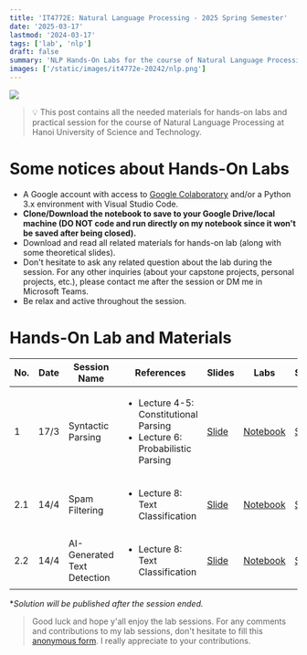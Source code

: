 ```yaml
---
title: 'IT4772E: Natural Language Processing - 2025 Spring Semester'
date: '2025-03-17'
lastmod: '2024-03-17'
tags: ['lab', 'nlp']
draft: false
summary: 'NLP Hands-On Labs for the course of Natural Language Processing at Hanoi University of Science and Technology, Spring semester 2025'
images: ['/static/images/it4772e-20242/nlp.png']
---
```


![](/static/images/it4772e-20242/nlp.png)

> 💡 This post contains all the needed materials for hands-on labs and practical session for the course of Natural Language Processing at Hanoi University of Science and Technology.

# Some notices about Hands-On Labs
* A Google account with access to [Google Colaboratory](https://colab.research.google.com/) and/or a Python 3.x environment with Visual Studio Code.
* **Clone/Download the notebook to save to your Google Drive/local machine (DO NOT code and run directly on my notebook since it won't be saved after being closed).**
* Download and read all related materials for hands-on lab (along with some theoretical slides).
* Don't hesitate to ask any related question about the lab during the session. For any other inquiries (about your capstone projects, personal projects, etc.), please contact me after the session or DM me in Microsoft Teams.
* Be relax and active throughout the session.

# Hands-On Lab and Materials

| No. | Date | Session Name | References | Slides | Labs | Solutions* |
| --- | --- | --- | ---- | --- | --- | --- |
| 1 | 17/3 | Syntactic Parsing | <ul><li>Lecture 4-5: Constitutional Parsing</li><li>Lecture 6: Probabilistic Parsing</li></ul> | [Slide](/static/images/it4772e-20242/Lab_01_Syntactic_Parsing.pdf) | [Notebook](https://colab.research.google.com/drive/1OsmfatR61tTwEn78irfiAa8CuP16trNM?usp=sharing) | [Solution](https://colab.research.google.com/drive/1noV-Dhdb7MK9f6Kh4QhSW-dNhyizAUMX?usp=sharing) |
| 2.1 | 14/4 | Spam Filtering | <ul><li>Lecture 8: Text Classification</li></ul> | [Slide]() | [Notebook](https://colab.research.google.com/drive/1buTMI9sA_WRtIQ5eaFDbIV3Bxf0dqUon?usp=sharing) | [Solution](https://colab.research.google.com/drive/1A1Dz6YNX4IFImAGL44DINRH0xB9EgjAH?usp=sharing) |
| 2.2 | 14/4 | AI-Generated Text Detection | <ul><li>Lecture 8: Text Classification</li></ul> | [Slide]() | [Notebook](https://colab.research.google.com/drive/1DBcucKmSmrgnEF0rqo_8jW_qEfKf8CPg?usp=sharing) | [Solution](https://colab.research.google.com/drive/1DBcucKmSmrgnEF0rqo_8jW_qEfKf8CPg?usp=sharing) |

**Solution will be published after the session ended.*

> Good luck and hope y'all enjoy the lab sessions. For any comments and contributions to my lab sessions, don't hesitate to fill this [anonymous form](https://forms.gle/K5evw6QbuaAGbwTr6). I really appreciate to your contributions.